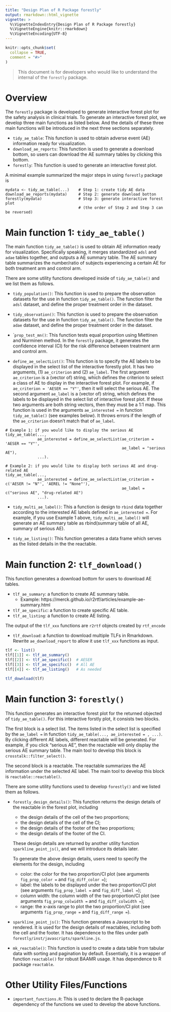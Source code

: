 ```yaml
---
title: "Design Plan of R Package forestly"
output: rmarkdown::html_vignette
vignette: >
  %\VignetteIndexEntry{Design Plan of R Package forestly}
  %\VignetteEngine{knitr::rmarkdown}
  %\VignetteEncoding{UTF-8}
---
```


```r
knitr::opts_chunk$set(
  collapse = TRUE,
  comment = "#>"
)
```

> This document is for developers who would like to understand the internal of the `forestly` package.

# Overview

The `forestly` package is developed to generate interactive forest plot for the safety analysis in clinical trials. 
To generate an interactive forest plot, we develop three main functions as listed below. 
And the details of these three main functions will be introduced in the next three sections separately.

- `tidy_ae_table`:  This function is used to obtain adverse event (AE) information ready for visualization.
- `download_ae_reports`: This function is used to generate a download bottom, so users can download the AE summary tables by clicking this bottom.
- `forestly`: This function is used to generate an interactive forest plot.

A minimal example summarized the major steps in using `forestly` package is

```{}
mydata <- tidy_ae_table(...)    # Step 1: create tidy AE data
download_ae_reports(mydata)     # Step 2: generate download botton
forestly(mydata)                # Step 3: generate interactive forest plot 
                                # (the order of Step 2 and Step 3 can be reversed)
```


# Main function 1: `tidy_ae_table()`

The main function `tidy_ae_table()` is used to obtain AE information ready for visualization. 
Specifically speaking, it merges standardized `adsl` and `adae` tables together, and outputs a AE summary table. 
The AE summary table summarizes the number/ratio of subjects experiencing a certain AE for both treatment arm and control arm.


There are some utility functions developed inside of `tidy_ae_table()` and we list them as follows.

- `tidy_population()`: This function is used to prepare the observation datasets for the use in function `tidy_ae_table()`. The function filter the `adsl` dataset, and define the proper treatment order in the dataset. 

- `tidy_observation()`: This function is used to prepare the observation datasets for the use in function `tidy_ae_table()`. The function filter the `adae` dataset, and define the proper treatment order in the dataset.

- ``prop_test_mn()`: This function tests equal proportion using Miettinen and Nurminen method. In the `forestly` package, it generates the confidence interval (CI) for the risk difference between treatment arm and control arm.

- `define_ae_selectList()`: This function is to specify the AE labels to be displayed in the select list of the interactive forestly plot. It has two arguments, (1) `ae_criterion` and (2) `ae_label`. The first argument `ae_criterion` is a (vector of) string, which defines the criterion to select a class of AE to display in the interactive forest plot. For example, if `ae_criterion = 'AESER == "Y"'`, then it will select the serious AE. The second argument `ae_label` is a (vector of) string, which defines the labels to be displayed in the select list of interactive forest plot. If these two arguments are both string vectors, then they must be a 1:1 map. This function is used in the arguments `ae_interested = ` in function `tidy_ae_table()` (see examples below). It throws errors if the length of the `ae_criterion` doesn't match that of `ae_label`.

```{}
# Example 1: if you would like to display the serious AE
tidy_ae_table(...,
              ae_interested = define_ae_selectList(ae_criterion = 'AESER == "Y"', 
                                                   ae_label = "serious AE"),
              ...).

# Example 2: if you would like to display both serious AE and drug-related AE
tidy_ae_table(...,
              ae_interested = define_ae_selectList(ae_criterion = c('AESER != "N"', 'AEREL != "None"'),
                                                   ae_label = c("serious AE", "drug-related AE")
              ...).
```

- `tidy_multi_ae_label()`: This a function is design to `rbind` data together according to the interested AE labels defined in `ae_interested = `. For example, if you use Example 1 above, `tidy_multi_ae_label()` will generate an AE summary table as rbind(summary table of all AE, summary of serious AE).

- `tidy_ae_listing()`: This function generates a data frame which serves as the listed details in the the reactable.


# Main function 2: `tlf_download()`

This function generates a download bottom for users to download AE tables.

- `tlf_ae_summary`: a function to create AE summary table. 
  + Example: https://merck.github.io/r2rtf/articles/example-ae-summary.html 
- `tlf_ae_specific`: a function to create specific AE table. 
- `tlf_ae_listing`: a function to create AE listing. 

The output of the `tlf_xxx` functions are `r2rtf` objects created by `rtf_encode`

- `tlf_download`: a function to download multiple TLFs in Rmarkdown. 
Rewrite `ae_download_report` to allow it use `tlf_xxx` functions as input. 

```r
tlf <- list()
tlf[[1]] <- tlf_ae_summary()
tlf[[2]] <- tlf_ae_specific()  # AESER
tlf[[3]] <- tlf_ae_specifcc()  # All AE 
tlf[[4]] <- tlf_ae_listing()   # As needed 

tlf_download(tlf)
```

# Main function 3: `forestly()`

This function generates an interactive forest plot for the returned objected of `tidy_ae_table()`.
For this interactive forstly plot, it consists two blocks. 

The first block is a select list. 
The items listed in the select list is specified by the `ae_label = ` in function `tidy_ae_table(..., ae_interested = , ...)`.
By clicking different AE labels, different reactable will be generated. 
For example, if you click "serious AE", then the reactable will only display the serious AE summary table.
The main tool to develop this block is `crosstalk::filter_select()`.

The second block is a reactable.
The reactable summarizes the AE information under the selected AE label.
The main tool to develop this block is `reactable::reactable()`.

There are some utility functions used to develop `forestly()` and we listed them as follows.

- `forestly_design_details()`: This function returns the design details of the reactable in the forest plot, including
  
  - the design details of the cell of the two proportions;
  - the design details of the cell of the CI;
  - the design details of the footer of the two proportions;
  - the design details of the footer of the CI.
  
  These design details are returned by another utility function `sparkline_point_js()`, and we will introduce its details later.
  
  To generate the above design details, users need to specify the elements for the design, including
  
  - color: the color for the two proportion/CI plot (see arguments `fig_prop_color =` and `fig_diff_color =`);
  - label: the labels to be displayed under the two proportion/CI plot (see arguments `fig_prop_label = ` and `fig_diff_label =`);
  - column width: the column width of the two proportion/CI plot (see arguments `fig_prop_colwidth = ` and `fig_diff_colwidth =`);
  - range: the x-axis range to plot the two proportion/CI plot (see arguments `fig_prop_range = ` and `fig_diff_range =`).
  
- `sparkline_point_js()`:  This function generates a Javascript to be rendered. It is used for the design details of reactables, including both the cell and the footer. It has dependence to the files under path `forestly/inst/javascripts/sparkline.js`.

- `mk_reactable()`: This function is used to create a data table from tabular data with sorting and pagination by default. Essentially, it is a wrapper of function `reactable()` for robust BAAMR usage. It has dependence to R package `reactable`.

# Other Utility Files/Functions

- `important_functions.R`: This is used to declare the R-package dependency of the functions we used to develop the above functions.
  